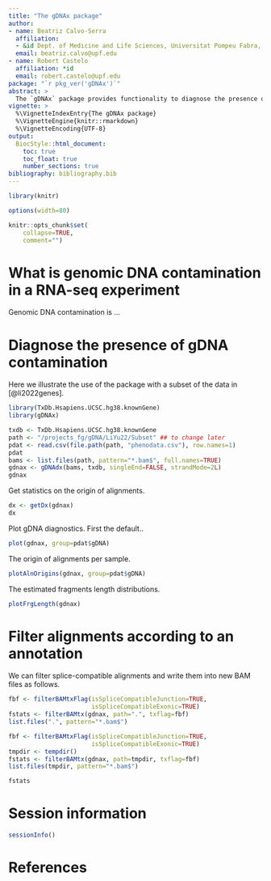 ```yaml
---
title: "The gDNAx package"
author:
- name: Beatriz Calvo-Serra
  affiliation:
  - &id Dept. of Medicine and Life Sciences, Universitat Pompeu Fabra, Barcelona, Spain
  email: beatriz.calvo@upf.edu
- name: Robert Castelo
  affiliation: *id
  email: robert.castelo@upf.edu
package: "`r pkg_ver('gDNAx')`"
abstract: >
  The `gDNAx` package provides functionality to diagnose the presence of genomic DNA (gDNA) contamination in RNA-seq data sets, and filter out reads of potential gDNA origin.
vignette: >
  %\VignetteIndexEntry{The gDNAx package}
  %\VignetteEngine{knitr::rmarkdown}
  %\VignetteEncoding{UTF-8}
output:
  BiocStyle::html_document:
    toc: true
    toc_float: true
    number_sections: true
bibliography: bibliography.bib
---
```


```r
library(knitr)

options(width=80)

knitr::opts_chunk$set(
    collapse=TRUE,
    comment="")
```

# What is genomic DNA contamination in a RNA-seq experiment

Genomic DNA contamination is ...

# Diagnose the presence of gDNA contamination

Here we illustrate the use of the package with a subset of the
data in [@li2022genes].

```r
library(TxDb.Hsapiens.UCSC.hg38.knownGene)
library(gDNAx)

txdb <- TxDb.Hsapiens.UCSC.hg38.knownGene
path <- "/projects_fg/gDNA/LiYu22/Subset" ## to change later
pdat <- read.csv(file.path(path, "phenodata.csv"), row.names=1)
pdat
bams <- list.files(path, pattern="*.bam$", full.names=TRUE)
gdnax <- gDNAdx(bams, txdb, singleEnd=FALSE, strandMode=2L)
gdnax
```

Get statistics on the origin of alignments.

```r
dx <- getDx(gdnax)
dx
```

Plot gDNA diagnostics. First the default..

```r
plot(gdnax, group=pdat$gDNA)
```

The origin of alignments per sample.

```r
plotAlnOrigins(gdnax, group=pdat$gDNA)
```

The estimated fragments length distributions.

```r
plotFrgLength(gdnax)
```

# Filter alignments according to an annotation

We can filter splice-compatible alignments and write them into
new BAM files as follows.

```r
fbf <- filterBAMtxFlag(isSpliceCompatibleJunction=TRUE,
                       isSpliceCompatibleExonic=TRUE)
fstats <- filterBAMtx(gdnax, path=".", txflag=fbf)
list.files(".", pattern="*.bam$")
```

```r
fbf <- filterBAMtxFlag(isSpliceCompatibleJunction=TRUE,
                       isSpliceCompatibleExonic=TRUE)
tmpdir <- tempdir()
fstats <- filterBAMtx(gdnax, path=tmpdir, txflag=fbf)
list.files(tmpdir, pattern="*.bam$")
```
```r
fstats
```

# Session information

```r
sessionInfo()
```

# References
